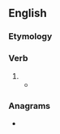 ==English==

===Etymology===
{{suffix|en|serial|ise}}

===Verb===
{{en-verb}}

# {{standard spelling of|en|from=non-Oxford British spelling|serialize}}
#* {{quote-journal|en|date=2021 August 11|author=Stephen Roberts|title=Beeching to ''Brief Encounter''... in a heartbeat|journal=RAIL|issue=937|page=52|text=Perfect for ''The Railway Children'', which coincidentally was first '''serialised''' in 1905 in ''The London Magazine'', being subsequently published in book form (1906).}}

===Anagrams===
* {{anagrams|en|a=aeeiilrss|Israelise}}